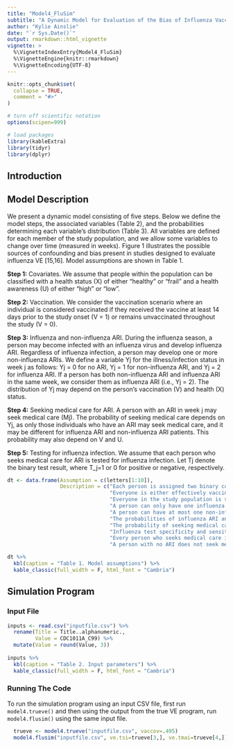 ```yaml
---
title: "Model4_FluSim"
subtitle: "A Dynamic Model for Evaluation of the Bias of Influenza Vaccine Effectiveness Estimates from Observational Studies"
author: "Kylie Ainslie"
date: "`r Sys.Date()`"
output: rmarkdown::html_vignette
vignette: >
  %\VignetteIndexEntry{Model4_FluSim}
  %\VignetteEngine{knitr::rmarkdown}
  %\VignetteEncoding{UTF-8}
---
```


```r
knitr::opts_chunk$set(
  collapse = TRUE,
  comment = "#>"
)

# turn off scientific notation
options(scipen=999)

# load packages
library(kableExtra)
library(tidyr)
library(dplyr)
```

## Introduction

## Model Description
We present a dynamic model consisting of five steps. Below we define the model steps, the associated variables (Table 2), and the probabilities determining each variable’s distribution (Table 3). All variables are defined for each member of the study population, and we allow some variables to change over time (measured in weeks). Figure 1 illustrates the possible sources of confounding and bias present in studies designed to evaluate influenza VE [15,16]. Model assumptions are shown in Table 1.

**Step 1:** Covariates. We assume that people within the population can be classified with a health status (X) of either “healthy” or “frail” and a health awareness (U) of either “high” or “low”.

**Step 2:** Vaccination. We consider the vaccination scenario where an individual is considered vaccinated if they received the vaccine at least 14 days prior to the study onset (V = 1) or remains unvaccinated throughout the study (V = 0).

**Step 3:** Influenza and non-influenza ARI. During the influenza season, a person may become infected with an influenza virus and develop influenza ARI. Regardless of influenza infection, a person may develop one or more non-influenza ARIs. We define a variable Yj for the illness/infection status in week j as follows: Yj = 0 for no ARI, Yj = 1 for non-influenza ARI, and Yj = 2 for influenza ARI. If a person has both non-influenza ARI and influenza ARI in the same week, we consider them as influenza ARI (i.e., Yj = 2). The distribution of Yj may depend on the person’s vaccination (V) and health (X) status.

**Step 4:** Seeking medical care for ARI. A person with an ARI in week j may seek medical care (Mj). The probability of seeking medical care depends on Yj, as only those individuals who have an ARI may seek medical care, and it may be different for influenza ARI and non-influenza ARI patients. This probability may also depend on V and U.

**Step 5:** Testing for influenza infection. We assume that each person who seeks medical care for ARI is tested for influenza infection. Let Tj denote the binary test result, where T_j=1 or 0 for positive or negative, respectively.

```r
dt <- data.frame(Assumption = c(letters[1:10]),
                 Description = c("Each person is assigned two binary covariates: health status and health awareness, which are constant over time",
                                 "Everyone is either effectively vaccinated prior to the study or remains unvaccinated throughout the study, and vaccination status is determined without error",
                                 "Everyone in the study population is susceptible at the beginning of the study",
                                 "A person can only have one influenza ARI during the study",
                                 "A person can have at most one non-influenza ARI per week",
                                 "The probabilities of influenza ARI and non-influenza ARI do not depend on a person’s health awareness given his/her health status",
                                 "The probability of seeking medical care does not depend on a person’s health status given his/her health awareness",
                                 "Influenza test specificity and sensitivity do not depend on health status, health awareness, or vaccination status, given a person’s influenza infection status",
                                 "Every person who seeks medical care is tested for influenza infection",
                                 "A person with no ARI does not seek medical care"))

dt %>%
  kbl(caption = "Table 1. Model assumptions") %>%
  kable_classic(full_width = F, html_font = "Cambria")
```

## Simulation Program

### Input File
```r
inputs <- read.csv("inputfile.csv") %>%
  rename(Title = Title..alphanumeric.,
         Value = CDC1011A_C99) %>%
  mutate(Value = round(Value, 3))
  
inputs %>%
  kbl(caption = "Table 2. Input parameters") %>%
  kable_classic(full_width = F, html_font = "Cambria")

```

### Running The Code
To run the simulation program using an input CSV file, first run `model4.trueve()` and then using the output from the true VE program, run `model4.flusim()` using the same input file.
```r
  trueve <- model4.trueve("inputfile.csv", vaccov=.495)
  model4.flusim("inputfile.csv", ve.tsi=trueve[3,], ve.tmai=trueve[4,])
```

